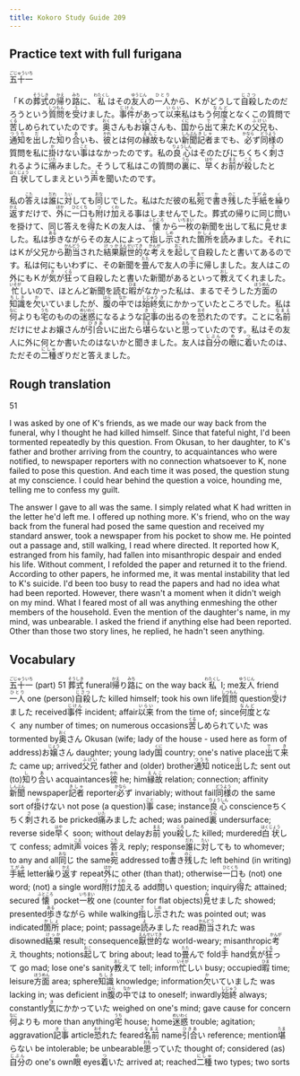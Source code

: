 ```yaml
---
title: Kokoro Study Guide 209
---
```


## Practice text with full furigana

<p>
<ruby><rb>五十一</rb><rt>ごじゅういち</rt></ruby>
</p>

<p>
「Ｋの<ruby><rb>葬式</rb><rt>そうしき</rt></ruby>の<ruby><rb>帰</rb><rt>かえ</rt></ruby>り<ruby><rb>路</rb><rt>みち</rt></ruby>に、<ruby><rb>私</rb><rt>わたくし</rt></ruby>はその<ruby><rb>友人</rb><rt>ゆうじん</rt></ruby>の<ruby><rb>一人</rb><rt>ひとり</rt></ruby>から、Ｋがどうして<ruby><rb>自殺</rb><rt>じさつ</rt></ruby>したのだろうという<ruby><rb>質問</rb><rt>しつもん</rt></ruby>を<ruby><rb>受</rb><rt>う</rt></ruby>けました。<ruby><rb>事件</rb><rt>じけん</rt></ruby>があって<ruby><rb>以来</rb><rt>いらい</rt></ruby>私はもう<ruby><rb>何度</rb><rt>なんど</rt></ruby>となくこの質問で<ruby><rb>苦</rb><rt>くる</rt></ruby>しめられていたのです。<ruby><rb>奥</rb><rt>おく</rt></ruby>さんもお<ruby><rb>嬢</rb><rt>じょう</rt></ruby>さんも、<ruby><rb>国</rb><rt>くに</rt></ruby>から<ruby><rb>出</rb><rt>で</rt></ruby>て<ruby><rb>来</rb><rt>き</rt></ruby>たＫの<ruby><rb>父兄</rb><rt>ふけい</rt></ruby>も、<ruby><rb>通知</rb><rt>つうち</rt></ruby>を<ruby><rb>出</rb><rt>だ</rt></ruby>した<ruby><rb>知</rb><rt>し</rt></ruby>り<ruby><rb>合</rb><rt>あ</rt></ruby>いも、<ruby><rb>彼</rb><rt>かれ</rt></ruby>とは何の<ruby><rb>縁故</rb><rt>えんこ</rt></ruby>もない<ruby><rb>新聞</rb><rt>しんぶん</rt></ruby><ruby><rb>記者</rb><rt>きしゃ</rt></ruby>までも、<ruby><rb>必</rb><rt>かなら</rt></ruby>ず<ruby><rb>同様</rb><rt>どうよう</rt></ruby>の質問を私に<ruby><rb>掛</rb><rt>か</rt></ruby>けない<ruby><rb>事</rb><rt>こと</rt></ruby>はなかったのです。私の<ruby><rb>良心</rb><rt>りょうしん</rt></ruby>はそのたびにちくちく<ruby><rb>刺</rb><rt>さ</rt></ruby>されるように<ruby><rb>痛</rb><rt>いた</rt></ruby>みました。そうして私はこの質問の<ruby><rb>裏</rb><rt>うら</rt></ruby>に、<ruby><rb>早</rb><rt>はや</rt></ruby>くお<ruby><rb>前</rb><rt>まえ</rt></ruby>が<ruby><rb>殺</rb><rt>ころ</rt></ruby>したと<ruby><rb>白状</rb><rt>はくじょう</rt></ruby>してしまえという<ruby><rb>声</rb><rt>こえ</rt></ruby>を聞いたのです。
</p>

<p>
私の<ruby><rb>答</rb><rt>こた</rt></ruby>えは<ruby><rb>誰</rb><rt>だれ</rt></ruby>に<ruby><rb>対</rb><rt>たい</rt></ruby>しても<ruby><rb>同</rb><rt>おな</rt></ruby>じでした。私はただ彼の私<ruby><rb>宛</rb><rt>あて</rt></ruby>で<ruby><rb>書</rb><rt>か</rt></ruby>き<ruby><rb>残</rb><rt>のこ</rt></ruby>した<ruby><rb>手紙</rb><rt>てがみ</rt></ruby>を<ruby><rb>繰</rb><rt>く</rt></ruby>り<ruby><rb>返</rb><rt>かえ</rt></ruby>すだけで、<ruby><rb>外</rb><rt>ほか</rt></ruby>に<ruby><rb>一口</rb><rt>ひとくち</rt></ruby>も<ruby><rb>附</rb><rt>つ</rt></ruby>け<ruby><rb>加</rb><rt>くわ</rt></ruby>える事はしませんでした。葬式の帰りに同じ<ruby><rb>問</rb><rt>と</rt></ruby>いを掛けて、同じ答えを<ruby><rb>得</rb><rt>え</rt></ruby>たＫの友人は、<ruby><rb>懐</rb><rt>ふところ</rt></ruby>から<ruby><rb>一枚</rb><rt>いちまい</rt></ruby>の新聞を出して私に<ruby><rb>見</rb><rt>み</rt></ruby>せました。私は<ruby><rb>歩</rb><rt>ある</rt></ruby>きながらその友人によって<ruby><rb>指</rb><rt>さ</rt></ruby>し<ruby><rb>示</rb><rt>しめ</rt></ruby>された<ruby><rb>箇所</rb><rt>かしょ</rt></ruby>を<ruby><rb>読</rb><rt>よ</rt></ruby>みました。それにはＫが父兄から<ruby><rb>勘当</rb><rt>かんどう</rt></ruby>された<ruby><rb>結果</rb><rt>けっか</rt></ruby><ruby><rb>厭世的</rb><rt>えんせいてき</rt></ruby>な<ruby><rb>考</rb><rt>かんが</rt></ruby>えを<ruby><rb>起</rb><rt>おこ</rt></ruby>して自殺したと書いてあるのです。私は何にもいわずに、その新聞を<ruby><rb>畳</rb><rt>たた</rt></ruby>んで友人の<ruby><rb>手</rb><rt>て</rt></ruby>に帰しました。友人はこの外にもＫが<ruby><rb>気</rb><rt>き</rt></ruby>が<ruby><rb>狂</rb><rt>くる</rt></ruby>って自殺したと書いた新聞があるといって<ruby><rb>教</rb><rt>おし</rt></ruby>えてくれました。<ruby><rb>忙</rb><rt>いそが</rt></ruby>しいので、ほとんど新聞を読む<ruby><rb>暇</rb><rt>ひま</rt></ruby>がなかった私は、まるでそうした<ruby><rb>方面</rb><rt>ほうめん</rt></ruby>の<ruby><rb>知識</rb><rt>ちしき</rt></ruby>を<ruby><rb>欠</rb><rt>か</rt></ruby>いていましたが、<ruby><rb>腹</rb><rt>はら</rt></ruby>の<ruby><rb>中</rb><rt>なか</rt></ruby>では<ruby><rb>始終</rb><rt>しじゅう</rt></ruby><ruby><rb>気</rb><rt>き</rt></ruby>にかかっていたところでした。私は<ruby><rb>何</rb><rt>なに</rt></ruby>よりも<ruby><rb>宅</rb><rt>うち</rt></ruby>のものの<ruby><rb>迷惑</rb><rt>めいわく</rt></ruby>になるような<ruby><rb>記事</rb><rt>きじ</rt></ruby>の出るのを<ruby><rb>恐</rb><rt>おそ</rt></ruby>れたのです。ことに<ruby><rb>名前</rb><rt>なまえ</rt></ruby>だけにせよお嬢さんが<ruby><rb>引合</rb><rt>ひきあ</rt></ruby>いに出たら<ruby><rb>堪</rb><rt>たま</rt></ruby>らないと<ruby><rb>思</rb><rt>おも</rt></ruby>っていたのです。私はその友人に外に何とか書いたのはないかと聞きました。友人は<ruby><rb>自分</rb><rt>じぶん</rt></ruby>の<ruby><rb>眼</rb><rt>め</rt></ruby>に<ruby><rb>着</rb><rt>つ</rt></ruby>いたのは、ただその<ruby><rb>二種</rb><rt>にしゅ</rt></ruby>ぎりだと答えました。
</p>


## Rough translation

51

I was asked by one of K's friends, as we made our way back from the funeral, why I thought he had killed himself. Since that fateful night, I'd been tormented repeatedly by this question. From Okusan, to her daughter, to K's father and brother arriving from the country, to acquaintances who were notified, to newspaper reporters with no connection whatsoever to K, none failed to pose this question. And each time it was posed, the question stung at my conscience. I could hear behind the question a voice, hounding me, telling me to confess my guilt.

The answer I gave to all was the same. I simply related what K had written in the letter he'd left me. I offered up nothing more. K's friend, who on the way back from the funeral had posed the same question and received my standard answer, took a newspaper from his pocket to show me. He pointed out a passage and, still walking, I read where directed. It reported how K, estranged from his family, had fallen into misanthropic despair and ended his life. Without comment, I refolded the paper and returned it to the friend. According to other papers, he informed me, it was mental instability that led to K's suicide. I'd been too busy to read the papers and had no idea what had been reported. However, there wasn't a moment when it didn't weigh on my mind. What I feared most of all was anything enmeshing the other members of the household. Even the mention of the daughter's name, in my mind, was unbearable. I asked the friend if anything else had been reported. Other than those two story lines, he replied, he hadn't seen anything.  


## Vocabulary

<p>
<span class="vocabstudy"><ruby><rb>五十一</rb><rt>ごじゅういち</rt></ruby>&nbsp;(part) 51</span>
<span class="vocabstudy"><ruby><rb>葬式</rb><rt>そうしき</rt></ruby>&nbsp;funeral</span><span class="vocabstudy"><ruby><rb>帰</rb><rt>かえ</rt></ruby>り<ruby><rb>路</rb><rt>みち</rt></ruby>に&nbsp;on the way back</span><span class="vocabstudy"><ruby><rb>私</rb><rt>わたくし</rt></ruby>&nbsp;I; me</span><span class="vocabstudy"><ruby><rb>友人</rb><rt>ゆうじん</rt></ruby>&nbsp;friend</span><span class="vocabstudy"><ruby><rb>一人</rb><rt>ひとり</rt></ruby>&nbsp;one (person)</span><span class="vocabstudy"><ruby><rb>自殺</rb><rt>じさつ</rt></ruby>した&nbsp;killed himself; took his own life</span><span class="vocabstudy"><ruby><rb>質問</rb><rt>しつもん</rt></ruby>&nbsp;question</span><span class="vocabstudy"><ruby><rb>受</rb><rt>う</rt></ruby>けました&nbsp;received</span><span class="vocabstudy"><ruby><rb>事件</rb><rt>じけん</rt></ruby>&nbsp;incident; affair</span><span class="vocabstudy"><ruby><rb>以来</rb><rt>いらい</rt></ruby>&nbsp;from the time of; since</span><span class="vocabstudy"><ruby><rb>何度</rb><rt>なんど</rt></ruby>となく&nbsp;any number of times; on numerous occasions</span><span class="vocabstudy"><ruby><rb>苦</rb><rt>くる</rt></ruby>しめられていた&nbsp;was tormented by</span><span class="vocabstudy"><ruby><rb>奥</rb><rt>おく</rt></ruby>さん&nbsp;Okusan (wife; lady of the house - used here as form of address)</span><span class="vocabstudy">お<ruby><rb>嬢</rb><rt>じょう</rt></ruby>さん&nbsp;daughter; young lady</span><span class="vocabstudy"><ruby><rb>国</rb><rt>くに</rt></ruby>&nbsp;country; one's native place</span><span class="vocabstudy"><ruby><rb>出</rb><rt>で</rt></ruby>て<ruby><rb>来</rb><rt>き</rt></ruby>た&nbsp;came up; arrived</span><span class="vocabstudy"><ruby><rb>父兄</rb><rt>ふけい</rt></ruby>&nbsp;father and (older) brother</span><span class="vocabstudy"><ruby><rb>通知</rb><rt>つうち</rt></ruby>&nbsp;notice</span><span class="vocabstudy"><ruby><rb>出</rb><rt>だ</rt></ruby>した&nbsp;sent out (to)</span><span class="vocabstudy"><ruby><rb>知</rb><rt>し</rt></ruby>り<ruby><rb>合</rb><rt>あ</rt></ruby>い&nbsp;acquaintances</span><span class="vocabstudy"><ruby><rb>彼</rb><rt>かれ</rt></ruby>&nbsp;he; him</span><span class="vocabstudy"><ruby><rb>縁故</rb><rt>えんこ</rt></ruby>&nbsp;relation; connection; affinity</span><span class="vocabstudy"><ruby><rb>新聞</rb><rt>しんぶん</rt></ruby>&nbsp;newspaper</span><span class="vocabstudy"><ruby><rb>記者</rb><rt>きしゃ</rt></ruby>&nbsp;reporter</span><span class="vocabstudy"><ruby><rb>必</rb><rt>かなら</rt></ruby>ず&nbsp;invariably; without fail</span><span class="vocabstudy"><ruby><rb>同様</rb><rt>どうよう</rt></ruby>の&nbsp;the same sort of</span><span class="vocabstudy"><ruby><rb>掛</rb><rt>か</rt></ruby>けない&nbsp;not pose (a question)</span><span class="vocabstudy"><ruby><rb>事</rb><rt>こと</rt></ruby>&nbsp;case; instance</span><span class="vocabstudy"><ruby><rb>良心</rb><rt>りょうしん</rt></ruby>&nbsp;conscience</span><span class="vocabstudy">ちくちく<ruby><rb>刺</rb><rt>さ</rt></ruby>される&nbsp;be pricked</span><span class="vocabstudy"><ruby><rb>痛</rb><rt>いた</rt></ruby>みました&nbsp;ached; was pained</span><span class="vocabstudy"><ruby><rb>裏</rb><rt>うら</rt></ruby>&nbsp;undersurface; reverse side</span><span class="vocabstudy"><ruby><rb>早</rb><rt>はや</rt></ruby>く&nbsp;soon; without delay</span><span class="vocabstudy">お<ruby><rb>前</rb><rt>まえ</rt></ruby>&nbsp;you</span><span class="vocabstudy"><ruby><rb>殺</rb><rt>ころ</rt></ruby>した&nbsp;killed; murdered</span><span class="vocabstudy"><ruby><rb>白状</rb><rt>はくじょう</rt></ruby>して&nbsp;confess; admit</span><span class="vocabstudy"><ruby><rb>声</rb><rt>こえ</rt></ruby>&nbsp;voices</span>
<span class="vocabstudy"><ruby><rb>答</rb><rt>こた</rt></ruby>え&nbsp;reply; response</span><span class="vocabstudy"><ruby><rb>誰</rb><rt>だれ</rt></ruby>に<ruby><rb>対</rb><rt>たい</rt></ruby>しても&nbsp;to whomever; to any and all</span><span class="vocabstudy"><ruby><rb>同</rb><rt>おな</rt></ruby>じ&nbsp;the same</span><span class="vocabstudy"><ruby><rb>宛</rb><rt>あて</rt></ruby>&nbsp;addressed to</span><span class="vocabstudy"><ruby><rb>書</rb><rt>か</rt></ruby>き<ruby><rb>残</rb><rt>のこ</rt></ruby>した&nbsp;left behind (in writing)</span><span class="vocabstudy"><ruby><rb>手紙</rb><rt>てがみ</rt></ruby>&nbsp;letter</span><span class="vocabstudy"><ruby><rb>繰</rb><rt>く</rt></ruby>り<ruby><rb>返</rb><rt>かえ</rt></ruby>す&nbsp;repeat</span><span class="vocabstudy"><ruby><rb>外</rb><rt>ほか</rt></ruby>に&nbsp;other (than that); otherwise</span><span class="vocabstudy"><ruby><rb>一口</rb><rt>ひとくち</rt></ruby>も&nbsp;(not) one word; (not) a single word</span><span class="vocabstudy"><ruby><rb>附</rb><rt>つ</rt></ruby>け<ruby><rb>加</rb><rt>くわ</rt></ruby>える&nbsp;add</span><span class="vocabstudy"><ruby><rb>問</rb><rt>と</rt></ruby>い&nbsp;question; inquiry</span><span class="vocabstudy"><ruby><rb>得</rb><rt>え</rt></ruby>た&nbsp;attained; secured</span><span class="vocabstudy"><ruby><rb>懐</rb><rt>ふところ</rt></ruby>&nbsp;pocket</span><span class="vocabstudy"><ruby><rb>一枚</rb><rt>いちまい</rt></ruby>&nbsp;one (counter for flat objects)</span><span class="vocabstudy"><ruby><rb>見</rb><rt>み</rt></ruby>せました&nbsp;showed; presented</span><span class="vocabstudy"><ruby><rb>歩</rb><rt>ある</rt></ruby>きながら&nbsp;while walking</span><span class="vocabstudy"><ruby><rb>指</rb><rt>さ</rt></ruby>し<ruby><rb>示</rb><rt>しめ</rt></ruby>された&nbsp;was pointed out; was indicated</span><span class="vocabstudy"><ruby><rb>箇所</rb><rt>かしょ</rt></ruby>&nbsp;place; point; passage</span><span class="vocabstudy"><ruby><rb>読</rb><rt>よ</rt></ruby>みました&nbsp;read</span><span class="vocabstudy"><ruby><rb>勘当</rb><rt>かんどう</rt></ruby>された&nbsp;was disowned</span><span class="vocabstudy"><ruby><rb>結果</rb><rt>けっか</rt></ruby>&nbsp;result; consequence</span><span class="vocabstudy"><ruby><rb>厭世的</rb><rt>えんせいてき</rt></ruby>な&nbsp;world-weary; misanthropic</span><span class="vocabstudy"><ruby><rb>考</rb><rt>かんが</rt></ruby>え&nbsp;thoughts; notions</span><span class="vocabstudy"><ruby><rb>起</rb><rt>おこ</rt></ruby>して&nbsp;bring about; lead to</span><span class="vocabstudy"><ruby><rb>畳</rb><rt>たた</rt></ruby>んで&nbsp;fold</span><span class="vocabstudy"><ruby><rb>手</rb><rt>て</rt></ruby>&nbsp;hand</span><span class="vocabstudy"><ruby><rb>気</rb><rt>き</rt></ruby>が<ruby><rb>狂</rb><rt>くる</rt></ruby>って&nbsp;go mad; lose one's sanity</span><span class="vocabstudy"><ruby><rb>教</rb><rt>おし</rt></ruby>えて&nbsp;tell; inform</span><span class="vocabstudy"><ruby><rb>忙</rb><rt>いそが</rt></ruby>しい&nbsp;busy; occupied</span><span class="vocabstudy"><ruby><rb>暇</rb><rt>ひま</rt></ruby>&nbsp;time; leisure</span><span class="vocabstudy"><ruby><rb>方面</rb><rt>ほうめん</rt></ruby>&nbsp;area; sphere</span><span class="vocabstudy"><ruby><rb>知識</rb><rt>ちしき</rt></ruby>&nbsp;knowledge; information</span><span class="vocabstudy"><ruby><rb>欠</rb><rt>か</rt></ruby>いていました&nbsp;was lacking in; was deficient in</span><span class="vocabstudy"><ruby><rb>腹</rb><rt>はら</rt></ruby>の<ruby><rb>中</rb><rt>なか</rt></ruby>では&nbsp;to oneself; inwardly</span><span class="vocabstudy"><ruby><rb>始終</rb><rt>しじゅう</rt></ruby>&nbsp;always; constantly</span><span class="vocabstudy"><ruby><rb>気</rb><rt>き</rt></ruby>にかかっていた&nbsp;weighed on one's mind; gave cause for concern</span><span class="vocabstudy"><ruby><rb>何</rb><rt>なに</rt></ruby>よりも&nbsp;more than anything</span><span class="vocabstudy"><ruby><rb>宅</rb><rt>うち</rt></ruby>&nbsp;house; home</span><span class="vocabstudy"><ruby><rb>迷惑</rb><rt>めいわく</rt></ruby>&nbsp;trouble; agitation; aggravation</span><span class="vocabstudy"><ruby><rb>記事</rb><rt>きじ</rt></ruby>&nbsp;article</span><span class="vocabstudy"><ruby><rb>恐</rb><rt>おそ</rt></ruby>れた&nbsp;feared</span><span class="vocabstudy"><ruby><rb>名前</rb><rt>なまえ</rt></ruby>&nbsp;name</span><span class="vocabstudy"><ruby><rb>引合</rb><rt>ひきあ</rt></ruby>い&nbsp;reference; mention</span><span class="vocabstudy"><ruby><rb>堪</rb><rt>たま</rt></ruby>らない&nbsp;be intolerable; be unbearable</span><span class="vocabstudy"><ruby><rb>思</rb><rt>おも</rt></ruby>っていた&nbsp;thought of; considered (as)</span><span class="vocabstudy"><ruby><rb>自分</rb><rt>じぶん</rt></ruby>の&nbsp;one's own</span><span class="vocabstudy"><ruby><rb>眼</rb><rt>め</rt></ruby>&nbsp;eyes</span><span class="vocabstudy"><ruby><rb>着</rb><rt>つ</rt></ruby>いた&nbsp;arrived at; reached</span><span class="vocabstudy"><ruby><rb>二種</rb><rt>にしゅ</rt></ruby>&nbsp;two types; two sorts</span>
</p>
